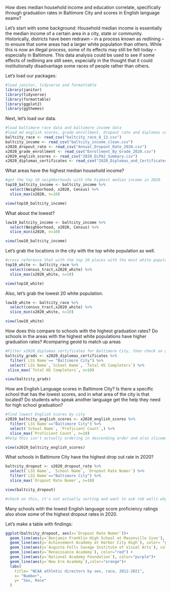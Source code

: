 How does median household income and education correlate, specifically through graduation rates in Baltimore City and scores in English language exams?

Let's start with some background:
Household median income is essentially the median income of a certain area in a city, state or community. Historically, districts have been redrawn -- in a process known as redlining -- to ensure that some areas had a larger white population than others. While this is now an illegal process, some of its effects may still be felt today -- especially in Baltimore. This data analysis could be used to see if some effects of redlining are still seen, especially in the thought that it could institutionally disadvantage some races of people rather than others. 

Let's load our packages:

```r
#load janitor, tidyverse and formattable
library(janitor)
library(tidyverse)
library(formattable)
library(ggplot2)
library(ggthemes)
```
Next, let's load our data. 
```r
#load baltimore race data and baltimore income data
#load md english scores, grade enrollment, dropout rate and diplomas certificates
baltcity_race <- read_csv("baltcity_race_8_13.csv")
baltcity_income <- read_csv("baltcity_income_clean.csv")
x2020_dropout_rate <- read_csv("Annual_Dropout_Rate_2020.csv")
x2020_grade_enrollment <- read_csv("Enrollment_By_Grade_2020.csv")
x2020_english_scores <- read_csv("2020_ELPA2_Summary.csv")
x2020_diplomas_certificates <- read_csv("2020_Diplomas_and_Certificates.csv")
```

What areas have the highest median household income?
```r
#get the top 10 neighborhoods with the highest median income in 2020
top10_baltcity_income <- baltcity_income %>% 
  select(Neighborhood, x2020, Census) %>% 
  slice_max(x2020, n=10)

view(top10_baltcity_income)
```

What about the lowest?
```r
low10_baltcity_income <- baltcity_income %>% 
  select(Neighborhood, x2020, Census) %>% 
  slice_min(x2020, n=10)

view(low10_baltcity_income)
```

Let's grab the locations in the city with the top white population as well.
```r
#cross reference that with the top 20 places with the most white population
top10_white <- baltcity_race %>% 
  select(census_tract,x2020_white) %>% 
  slice_max(x2020_white, n=10)

view(top10_white)
```

Also, let's grab the lowest 20 white population.
```r
low10_white <- baltcity_race %>% 
  select(census_tract,x2020_white) %>% 
  slice_min(x2020_white, n=10)

view(low10_white)
```

How does this compare to schools with the highest graduation rates? Do schools in the areas with the highest white populations have higher graduation rates?
#comparing geoid to match up areas
```r
#Filter x2020_diplomas_certificates for Baltimore City, then check on geoids of the schools with the highest graduation rates
baltcity_grads <- x2020_diplomas_certificates %>% 
  filter(`LSS Name`== "Baltimore City") %>% 
  select(`LSS Name`,`School Name`, `Total HS Completers`) %>% 
 slice_max(`Total HS Completers`, n=10)

view(baltcity_grads)

```

How are English Language scores in Baltimore City? Is there a specific school that has the lowest scores, and in what area of the city is that located? Do students who speak another language get the help they need for high school graduation? 

```r
#find lowest English scores by city
x2020_baltcity_english_scores <- x2020_english_scores %>% 
  filter(`LSS Name`=="Baltimore City") %>% 
  select(`School Name`, `Proficient Count`,) %>% 
  slice_max(`Proficient Count`, n=10)
#help this isn't actually ordering in descending order and also slicemax isn't working

view(x2020_baltcity_english_scores)
```

What schools in Baltimore City have the highest drop out rate in 2020?
```r
baltcity_dropout <- x2020_dropout_rate %>% 
  select(`LSS Name`, `School Name`, `Dropout Rate Numer`) %>% 
  filter(`LSS Name`=="Baltimore City") %>% 
  slice_max(`Dropout Rate Numer`, n=10)

view(baltcity_dropout)

#check on this, it's not actually sorting and want to ask rob wells why

```

Many schools with the lowest English language score proficiency ratings also show some of the highest dropout rates in 2020. 

Let's make a table with findings:
```r
ggplot(baltcity_dropout, aes(x=`Dropout Rate Numer`))+
  geom_line(aes(y=`Benjamin Franklin High School at Masonville Cove`), color= "blue") +
  geom_line(aes(y=`Achievement Academy at Harbor City High`), color= "green")+
  geom_line(aes(y=`Augusta Fells Savage Institute of Visual Arts`), color="yellow")+
  geom_line(aes(y=`Renaissance Academy`), color="red") +
  geom_line(aes(y=`National Academy Foundation`), color="purple")+
  geom_line(aes(y=`New Era Academy`),color="orange")+
  labs(
    title= "NCAA athletic directors by sex, race, 2012-2021",
    x= "Number",
    y= "Sex, Race"
  )

```

